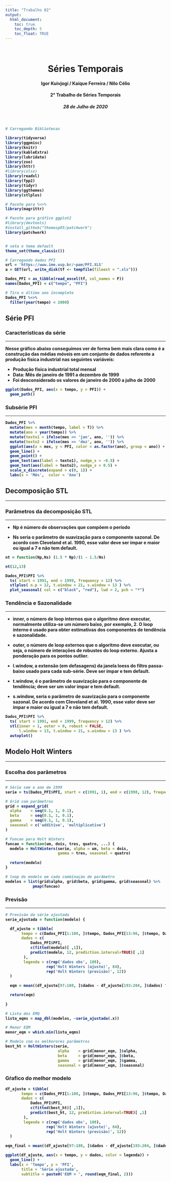 ```yaml
---
title: "Trabalho 02"
output:
  html_document:
    toc: true
    toc_depth: 5
    toc_float: TRUE
---
```


<html>
<body>
<style>

h1.title {
  display: none;
}

div.a {
	text-align: center;
}

</style>

<div class="a">

<font color="white"><p> . </p></font>

# Séries Temporais
#### Igor Kuivjogi / Kaíque Ferreira / Nilo Célio
#### <b> 2° Trabalho de Séries Temporais <b>
##### 28 de Julho de 2020

<font color="white"><p> . </p></font>

</div>


```r
# Carregando Bibliotecas

library(tidyverse)
library(ggpmisc)
library(knitr)
library(kableExtra)
library(lubridate)
library(zoo)
library(httr)
#library(xlsx)
library(readxl)
library(fpp2)
library(tidyr)
library(ggthemes)
library(stlplus)

# Pacote para %<>%
library(magrittr)

# Pacote para gráfico ggplot2
#library(devtools)
#install_github("thomasp85/patchwork")
library(patchwork)


# seta o tema default
theme_set(theme_classic())

```


```r

# Carregando dados PFI
url = 'https://www.ime.usp.br/~pam/PFI.XLS'
a = GET(url, write_disk(tf <- tempfile(fileext = ".xls")))

Dados_PFI = as_tibble(read_excel(tf, col_names = F))
names(Dados_PFI) = c("tempo", "PFI")

# Tira o último ano incompleto
Dados_PFI %<>%
  filter(year(tempo) < 2000)

```

## Série PFI

### Caracteristicas da série

<hr/>

Nesse gráfico abaixo conseguimos ver de forma bem mais clara como é a construção das médias móveis em um conjunto de dados referente a produção física industrial nas seguintes variáveis:

- Produção física industrial total mensal
- Data: Mês de janeiro de 1991 a dezembro de 1999
- Foi desconsiderado os valores de janeiro de 2000 a julho de 2000

```r
ggplot(Dados_PFI, aes(x = tempo, y = PFI)) +
  geom_path()
```

### Subsérie PFI

<hr/>

```r

Dados_PFI %>% 
  mutate(mes = month(tempo, label = T)) %>% 
  mutate(ano = year(tempo)) %>% 
  mutate(texto1 = ifelse(mes == 'jan', ano, '')) %>% 
  mutate(texto2 = ifelse(mes == 'dez', ano, '')) %>% 
  ggplot(aes(x = mes, y = PFI, color = as.factor(ano), group = ano)) +
  geom_line() +
  geom_point() +
  geom_text(aes(label = texto1), nudge_x = -0.5) +
  geom_text(aes(label = texto2), nudge_x = 0.5) +
  scale_x_discrete(expand = c(0, 1)) +
  labs(x = 'Mês',  color = 'Ano')

```



## Decomposição STL

<hr/>

### Parâmetros da decomposição STL

<hr/>

- Np é número de observações que compõem o período

- Ns seria o parâmetro de suavização para o componente sazonal. De acordo com Cleveland et al. 1990, esse valor deve ser ímpar e maior ou igual a 7 e não tem default.

```r
nt = function(Np,Ns) (1.5 * Np)/(1 - 1.5/Ns)

nt(12,13)
```

```r
Dados_PFI$PFI %>% 
  ts( start = 1991, end = 1999, frequency = 12) %>% 
  stlplus( n.p = 12, t.window = 21, s.window = 13 ) %>% 
  plot_seasonal( col = c("black", "red"), lwd = 2, pch = "*")
```


### Tendência e Sazonalidade

<hr/>

- inner, o número de loop internos que o algoritmo deve executar, normalmente utiliza-se um número baixo, por exemplo, 2. O loop interno é usado para obter estimativas dos componentes de tendência e sazonalidade.

- outer, o número de loop externos que o algoritmo deve executar, ou seja, o número de interações de robustes do loop externo. Ajusta a ponderação para os pontos outlier.

- l.window, a extensão (em defasagens) da janela loess do filtro passa-baixo usado para cada sub-série. Deve ser ímpar e tem default.

- t.window, é o parâmetro de suavização para o componente de tendência; deve ser um valor ímpar e tem default.

- s.window, seria o parâmetro de suavização para o componente sazonal. De acordo com Cleveland et al. 1990, esse valor deve ser ímpar e maior ou igual a 7 e não tem default.

```r

Dados_PFI$PFI %>% 
  ts( start = 1991, end = 1999, frequency = 12) %>%
  stl(inner = 1, outer = 0, robust = FALSE,
      l.window = 13, t.window = 21, s.window = 13 ) %>%
  autoplot()
```

## Modelo Holt Winters

<hr/>

### Escolha dos parâmetros

<hr/>

```r
# Série sem o ano de 1999
serie = ts(Dados_PFI$PFI, start = c(1991, 1), end = c(1998, 12), frequency = 12)

# Grid com parâmetros
grid = expand_grid(
  alpha    = seq(0.1, 1, 0.1),
  beta     = seq(0.1, 1, 0.1),
  gamma    = seq(0.1, 1, 0.1),
  seasonal = c('additive', 'multiplicative')
)

# Funcao para Holt Winters
funcao = function(um, dois, tres, quatro, ...) {
  modelo = HoltWinters(serie, alpha = um, beta = dois,
                       gamma = tres, seasonal = quatro)
  
  return(modelo)
}

# loop do modelo em cada combinação de parâmetro
modelos = list(grid$alpha, grid$beta, grid$gamma, grid$seasonal) %>% 
            pmap(funcao)

```


### Previsão

<hr/>

```r

# Previsão da série ajustada
serie_ajustada = function(modelo) {

  df_ajuste = tibble(
       tempo = c(Dados_PFI[1:108, ]$tempo, Dados_PFI[13:96, ]$tempo, Dados_PFI[97:108, ]$tempo),
       dados = c(
           Dados_PFI$PFI, 
           c(fitted(modelo)[ ,1]),
           predict(modelo, 12, prediction.interval=TRUE)[ ,1]
        ),
        legenda = c(rep('dados obs', 108),
                  rep('Holt Winters (ajuste)', 84),
                  rep('Holt Winters (previsão)', 12))
  )
  
  eqm = mean((df_ajuste[97:108, ]$dados - df_ajuste[193:204, ]$dados) ^ 2)

  return(eqm)
  
}

# Lista dos EMQ
lista_eqms = map_dbl(modelos, ~serie_ajustada(.x))

# Menor EQM
menor_eqm = which.min(lista_eqms)

# Modelo com os melhorores parâmetros
best_ht = HoltWinters(serie,
                       alpha    = grid[menor_eqm, ]$alpha,
                       beta     = grid[menor_eqm, ]$beta,
                       gamma    = grid[menor_eqm, ]$gamma,
                       seasonal = grid[menor_eqm, ]$seasonal)

```


### Gŕafico do melhor modelo
```r

df_ajuste = tibble(
       tempo = c(Dados_PFI[1:108, ]$tempo, Dados_PFI[13:96, ]$tempo, Dados_PFI[97:108, ]$tempo),
       dados = c(
           Dados_PFI$PFI, 
           c(fitted(best_ht)[ ,1]),
           predict(best_ht, 12, prediction.interval=TRUE)[ ,1]
        ),
        legenda = c(rep('dados obs', 108),
                  rep('Holt Winters (ajuste)', 84),
                  rep('Holt Winters (previsão)', 12))
  )
  
eqm_final = mean((df_ajuste[97:108, ]$dados - df_ajuste[193:204, ]$dados) ^ 2)

ggplot(df_ajuste, aes(x = tempo, y = dados, color = legenda)) +
  geom_line() +
  labs(x = 'Tempo', y = 'PFI',
       title = 'Série ajustada',
       subtitle = paste0('EQM = ', round(eqm_final, 2)))

```




